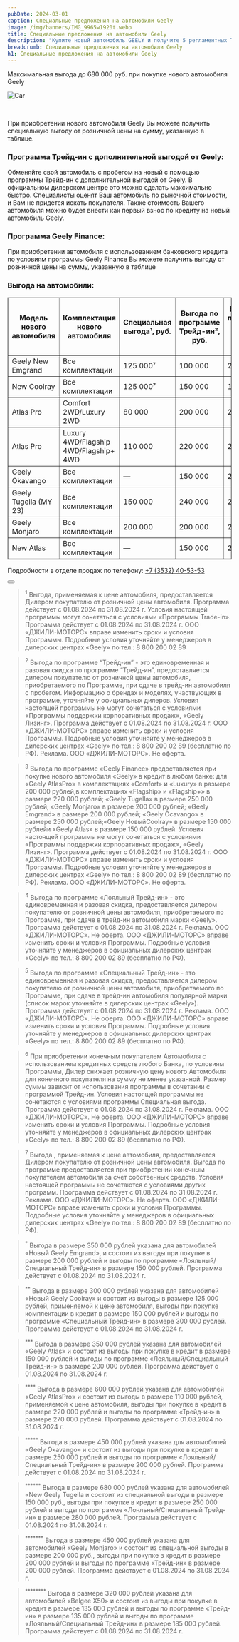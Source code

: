 ```yaml
---
pubDate: 2024-03-01
caption: Специальные предложения на автомобили Geely
image: /img/banners/IMG_9965w1920t.webp
title: Специальные предложения на автомобили Geely
description: "Купите новый автомобиль GEELY и получите 5 регламентных ТО в подарок, только до конца Января"
breadcrumb: Специальные предложения на автомобили Geely
h1: Специальные предложения на автомобили Geely
---
```



Максимальная выгода до 680 000 руб. при покупке нового автомобиля Geely

<img srcset="/img/banners/IMG_9965w1920t.webp 1x,
		/img/banners/IMG_9965w1920t.webp 1.5x"
	src="/img/banners/IMG_9965w1920t.webp" alt="Car" />

&nbsp;

При приобретении нового автомобиля Geely Вы можете получить специальную выгоду от розничной цены на сумму, указанную в таблице.

### <b>Программа Трейд-ин с дополнительной выгодой от Geely:</b>

Обменяйте свой автомобиль с пробегом на новый с помощью программы Трейд-ин с дополнительной выгодой от Geely. В официальном дилерском центре это можно сделать максимально быстро. Специалисты оценят Ваш автомобиль по рыночной стоимости, и Вам не придется искать покупателя. Также стоимость Вашего автомобиля можно будет внести как первый взнос по кредиту на новый автомобиль Geely.

### <b>Программа Geely Finance:</b>

При приобретении автомобиля с использованием банковского кредита по условиям программы Geely Finance Вы можете получить выгоду от розничной цены на сумму, указанную в таблице

### <b>Выгода на автомобили:</b>

<div class="overflow-auto min-w-full mb-14">
	<table border="1" class="inline-block min-w-full w-auto">
		<thead>
			<tr>
				<th>Модель нового автомобиля</th>
				<th>Комплектация нового автомобиля</th>
				<th>Специальная выгода¹, руб.</th>
				<th>Выгода по программе Трейд-ин², руб.</th>
				<th>Выгода по программе Geely Finance³, руб.</th>
				<th>Выгода по программе Лояльный⁴ / Специальный⁵ Трейд-ин, руб.</th>
				<th>Максимальная выгода до, руб.</th>
			</tr>
		</thead>
		<tbody>
			<tr>
				<td>Geely New Emgrand</td>
				<td>Все комплектации</td>
				<td>125 000⁷</td>
				<td>100 000</td>
				<td>200 000</td>
				<td>150 000</td>
				<td>350 000⁸</td>
			</tr>
			<tr>
				<td>New Coolray</td>
				<td>Все комплектации</td>
				<td>125 000⁷</td>
				<td>150 000</td>
				<td>150 000</td>
				<td>200 000</td>
				<td>300 000⁹</td>
			</tr>
			<tr>
				<td>Atlas Pro</td>
				<td>Comfort 2WD/Luxury 2WD</td>
				<td>80 000</td>
				<td>200 000</td>
				<td>200 000</td>
				<td>250 000</td>
				<td>530 000</td>
			</tr>
			<tr>
				<td>Atlas Pro</td>
				<td>Luxury 4WD/Flagship 4WD/Flagship+ 4WD</td>
				<td>110 000</td>
				<td>220 000</td>
				<td>220 000</td>
				<td>270 000</td>
				<td>600 000¹²</td>
			</tr>
			<tr>
				<td>Geely Okavango</td>
				<td>Все комплектации</td>
				<td>—</td>
				<td>150 000</td>
				<td>250 000</td>
				<td>200 000</td>
				<td>450 000¹³</td>
			</tr>
			<tr>
				<td>Geely Tugella (MY 23)</td>
				<td>Все комплектации</td>
				<td>150 000</td>
				<td>240 000</td>
				<td>250 000</td>
				<td>280 000</td>
				<td>680 000¹⁴</td>
			</tr>
			<tr>
				<td>Geely Monjaro</td>
				<td>Все комплектации</td>
				<td>200 000</td>
				<td>200 000</td>
				<td>200 000</td>
				<td>250 000</td>
				<td>450 000¹⁵</td>
			</tr>
			<tr>
				<td>New Atlas</td>
				<td>Все комплектации</td>
				<td>—</td>
				<td>150 000</td>
				<td>220 000</td>
				<td>200 000</td>
				<td>350 000¹⁶</td>
			</tr>
		</tbody>
	</table>
</div>


Подробности в отделе продаж по телефону: <a href="tel:+73532405353">+7 (3532) 40-53-53</a>

<div class="flex justify-center mt-10 mb-5">
	<Button
		classes="popup-link block !px-4 xl:!px-8 !py-2 xl:!py-3 !text-white !no-underline"
		url="#common-modal"
		title="Подробнее"
		dataTitle="Заказать обратный звонок"
		dataFormName={`Подробнее. Спецпредложение на покупку в Trade-in`}
	/>
</div>


> <sup>1</sup> Выгода, применяемая к цене автомобиля, предоставляется Дилером покупателю от розничной цены автомобиля. Программа действует с 01.08.2024 по 31.08.2024 г. Условия настоящей программы могут сочетаться с условиями «Программы Trade-in». Программа действует с 01.08.2024 по 31.08.2024 г. ООО «ДЖИЛИ-МОТОРС» вправе изменить сроки и условия Программы. Подробные условия уточняйте у менеджеров в дилерских центрах «Geely» по тел.: 8 800 200 02 89

> <sup>2</sup> Выгода по программе “Трейд-ин” - это единовременная и разовая скидка по программе “Трейд-ин”, предоставляется дилером покупателю от розничной цены автомобиля, приобретаемого по Программе, при сдаче в трейд-ин автомобиля с пробегом. Информацию о брендах и моделях, участвующих в программе, уточняйте у официальных дилеров. Условия настоящей программы не могут сочетаться с условиями «Программы поддержки корпоративных продаж», «Geely Лизинг». Программа действует с 01.08.2024 по 31.08.2024 г. ООО «ДЖИЛИ-МОТОРС» вправе изменить сроки и условия Программы. Подробные условия уточняйте у менеджеров в дилерских центрах «Geely» по тел.: 8 800 200 02 89 (бесплатно по РФ). Реклама. ООО «ДЖИЛИ-МОТОРС». Не оферта.

> <sup>3</sup> Выгода по программе «Geely Finance» предоставляется при покупке нового автомобиля «Geely» в кредит в любом банке:&nbsp;для «Geely AtlasPro» в комплектациях «Comfort» и «Luxury» в размере 200 000 рублей,в комплектациях «Flagship» и «Flagship+» в размере 220 000 рублей; «Geely Tugella» в размере 250 000 рублей; «Geely Monjaro» в размере 200 000 рублей; «Geely Emgrand» в размере 200 000 рублей; «Geely Ocavango» в размере 250 000 рублей;«Geely НовыйCoolray» в размере 150 000 рублейи «Geely Atlas» в размере 150 000 рублей. Условия настоящей программы не могут сочетаться с условиями «Программы поддержки корпоративных продаж», «Geely Лизинг». Программа действует с 01.08.2024 по 31.08.2024 г. ООО «ДЖИЛИ-МОТОРС» вправе изменить сроки и условия Программы. Подробные условия уточняйте у менеджеров в дилерских центрах «Geely» по тел.: 8 800 200 02 89 (бесплатно по РФ). Реклама. ООО «ДЖИЛИ-МОТОРС». Не оферта.

> <sup>4</sup> Выгода по программе «Лояльный Трейд-ин» - это единовременная и разовая скидка, предоставляется дилером покупателю от розничной цены автомобиля, приобретаемого по Программе, при сдаче в трейд-ин автомобиля марки «Geely». Программа действует с 01.08.2024 по 31.08.2024 г. Реклама. ООО «ДЖИЛИ-МОТОРС». Не оферта. ООО «ДЖИЛИ-МОТОРС» вправе изменить сроки и условия Программы. Подробные условия уточняйте у менеджеров в официальных дилерских центрах «Geely» по тел.: 8 800 200 02 89 (бесплатно по РФ).

> <sup>5</sup> Выгода по программе «Специальный Трейд-ин» - это единовременная и разовая скидка, предоставляется дилером покупателю от розничной цены автомобиля, приобретаемого по Программе, при сдаче в трейд-ин автомобиля популярной марки (список марок уточняйте в дилерских центрах «Geely»). Программа действует с 01.08.2024 по 31.08.2024 г. Реклама. ООО «ДЖИЛИ-МОТОРС». Не оферта. ООО «ДЖИЛИ-МОТОРС» вправе изменить сроки и условия Программы. Подробные условия уточняйте у менеджеров в официальных дилерских центрах «Geely» по тел.: 8 800 200 02 89 (бесплатно по РФ).

> <sup>6</sup> При приобретении конечным покупателем Автомобиля с использованием кредитных средств любого Банка, по условиям Программы, Дилер снижает розничную цену нового Автомобиля для конечного покупателя на сумму не менее указанной. Размер суммы зависит от использования программы в сочетании с программой Трейд-ин. Условия настоящей программы не сочетаются с условиями программы Специальная выгода. Программа действует с 01.08.2024 по 31.08.2024 г. Реклама. ООО «ДЖИЛИ-МОТОРС». Не оферта. ООО «ДЖИЛИ-МОТОРС» вправе изменить сроки и условия Программы. Подробные условия уточняйте у менеджеров в официальных дилерских центрах «Geely» по тел.: 8 800 200 02 89 (бесплатно по РФ).

> <sup>7</sup> Выгода , применяемая к цене автомобиля, предоставляется Дилером покупателю от розничной цены автомобиля. Выгода по программе предоставляется при приобретении конечным покупателем автомобиля за счет собственных средств. Условия настоящей программы не сочетаются с условиями других программ. Программа действует с 01.08.2024 по 31.08.2024 г. Реклама. ООО «ДЖИЛИ-МОТОРС». Не оферта. ООО «ДЖИЛИ-МОТОРС» вправе изменить сроки и условия Программы. Подробные условия уточняйте у менеджеров в официальных дилерских центрах «Geely» по тел.: 8 800 200 02 89 (бесплатно по РФ).

> <sup>*</sup> Выгода в размере 350 000 рублей указана для автомобилей «Новый Geely Emgrand», и состоит из выгоды при покупке в размере 200 000 рублей и выгоды по программе «Лояльный/Специальный Трейд-ин» в размере 150 000 рублей. Программа действует с 01.08.2024 по 31.08.2024 г.

> <sup>**</sup> Выгода в размере 300 000 рублей указана для автомобилей «Новый Geely Coolray» и состоит из выгоды в размере 125 000 рублей, применяемой к цене автомобиля, выгоды при покупке комплектации в кредит в размере 150 000 рублей и выгоды по программе «Специальный Трейд-ин» в размере 300 000 рублей. Программа действует с 01.08.2024 по 31.08.2024 г.

> <sup>***</sup> Выгода в размере 350 000 рублей указана для автомобилей «Geely&nbsp;Atlas» и состоит из выгоды при покупке в кредит в размере 150 000 рублей и выгоды по программе «Лояльный/Специальный Трейд-ин» в размере 200 000 рублей. Программа действует с 01.08.2024 по 31.08.2024 г.

> <sup>****</sup> Выгода в размере 600 000 рублей указана для автомобилей «Geely AtlasPro» и состоит из выгоды в размере 110 000 рублей, применяемой к цене автомобиля, выгоды при покупке в кредит в размере 220 000 рублей и выгоды по программе «Трейд-ин» в размере 270 000 рублей. Программа действует с 01.08.2024 по 31.08.2024 г.

> <sup>*****</sup> Выгода в размере 450 000 рублей указана для автомобилей «Geely Okavango» и состоит из выгоды при покупке в кредит в размере 250 000 рублей и выгоды по программе «Лояльный/Специальный Трейд-ин» в размере 200 000 рублей. Программа действует с 01.08.2024 по 31.08.2024 г.

> <sup>******</sup> Выгода в размере 680 000 рублей указана для автомобилей «New Geely Tugella и состоит из специальной выгоды в размере 150 000 руб., выгоды при покупке в кредит в размере 250 000 рублей и выгоды по программе «Лояльный/Специальный Трейд-ин» в размере 280 000 рублей. Программа действует с 01.08.2024 по 31.08.2024 г.

> <sup>*******</sup> Выгода в размере 450 000 рублей указана для автомобилей «Geely Monjaro» и состоит из специальной выгоды в размере 200 000 руб., выгоды при покупке в кредит в размере 200 000 рублей и выгоды по программе «Трейд-ин» в размере 200 000 рублей. Программа действует с 01.08.2024 по 31.08.2024 г.

> <sup>********</sup> Выгода в размере 320 000 рублей указана для автомобилей «Belgee X50» и состоит из выгоды при покупке в кредит в размере 135 000 рублей и выгоды по программе «Трейд-ин» в размере 135 000 рублей и выгоды по программе «Лояльный/Специальный Трейд-ин» в размере 185 000 рублей. Программа действует с 01.08.2024 по 31.08.2024 г.
